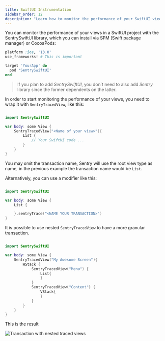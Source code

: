 ```yaml
---
title: SwiftUI Instrumentation
sidebar_order: 12
description: "Learn how to monitor the performance of your SwiftUI views."
---
```


<Include name="beta-note.mdx" />

You can monitor the performance of your views in a SwiftUI project with the SentrySwiftUI library, which you can install via <PlatformLink to="/install/swift-package-manager/">SPM (Swift package manager)</PlatformLink> or CocoaPods:

```ruby
platform :ios, '13.0'
use_frameworks! # This is important

target 'YourApp' do
  pod 'SentrySwiftUI'
end
```

> If you plan to add _SentrySwiftUI_, you don`t need to also add _Sentry_ library since the former dependents on the latter.

In order to start monitoring the performance of your views, you need to wrap it with `SentryTracedView`, like this:
```swift {tabTitle:Swift}

import SentrySwiftUI

var body: some View {
    SentryTracedView("<Name of your view>"){
        List {
            // Your SwiftUI code ...
        }
    }
}
```

You may omit the transaction name, Sentry will use the root view type as name, in the previous example the transaction name would be `List`.

Alternatively, you can use a modifier like this:

```swift {tabTitle:Swift}

import SentrySwiftUI

var body: some View {
    List {

    }.sentryTrace("<NAME YOUR TRANSACTION>")
}
```

It is possible to use nested `SentryTracedView` to have a more granular transaction.


```swift {tabTitle:Swift}

import SentrySwiftUI

var body: some View {
    SentryTracedView("My Awesome Screen"){
        HStack {
            SentryTracedView("Menu") {
                List{
                }
            }
            SentryTracedView("Content") {
                VStack{
                }
            }
        }
    }
}
```

This is the result

![Transaction with nested traced views](nested-view-transaction.png)
